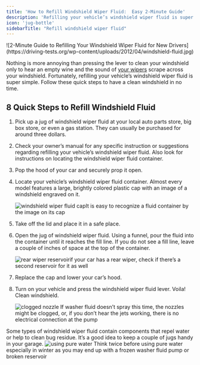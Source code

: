 ```yaml
---
title: 'How to Refill Windshield Wiper Fluid:  Easy 2-Minute Guide'
description: 'Refilling your vehicle’s windshield wiper fluid is super simple. Follow these quick steps to have a clean windshield in your vehicle in no time.'
icon: 'jug-bottle'
sidebarTitle: "Refill windshield wiper fluid"
---
```

<Snippet file="andrei.mdx" />
![2-Minute Guide to Refilling Your Windshield Wiper Fluid for New Drivers](https://driving-tests.org/wp-content/uploads/2012/04/windshield-fluid.jpg)

Nothing is more annoying than pressing the lever to clean your windshield only to hear an empty wine and the sound of [your wipers](https://driving-tests.org/beginner-drivers/how-to-drive-in-rain/) scrape across your windshield. Fortunately, refilling your vehicle’s windshield wiper fluid is super simple. Follow these quick steps to have a clean windshield in no time.

## 8 Quick Steps to Refill Windshield Fluid

1. Pick up a jug of windshield wiper fluid at your local auto parts store, big box store, or even a gas station. They can usually be purchased for around three dollars.
    
2. Check your owner’s manual for any specific instruction or suggestions regarding refilling your vehicle’s windshield wiper fluid. Also look for instructions on locating the windshield wiper fluid container.
    
3. Pop the hood of your car and securely prop it open.
    
4. Locate your vehicle’s windshield wiper fluid container. Almost every model features a large, brightly colored plastic cap with an image of a windshield engraved on it.
    
    ![windshield wiper fluid cap](https://driving-tests.org/wp-content/uploads/2012/04/fluid-cap.jpg)It is easy to recognize a fluid container by the image on its cap
    
5. Take off the lid and place it in a safe place.
    
6. Open the jug of windshield wiper fluid. Using a funnel, pour the fluid into the container until it reaches the fill line. If you do not see a fill line, leave a couple of inches of space at the top of the container.
    
    ![rear wiper reservoir](https://driving-tests.org/wp-content/uploads/2012/04/pouring-windshield-fluid.jpg)if your car has a rear wiper, check if there’s a second reservoir for it as well
    
7.  Replace the cap and lower your car’s hood.
    
8. Turn on your vehicle and press the windshield wiper fluid lever. Voila! Clean windshield.
    
   ![clogged nozzle](https://driving-tests.org/wp-content/uploads/2012/04/windscreen.jpg) If washer fluid doesn’t spray this time, the nozzles might be clogged, or, if you don’t hear the jets working, there is no electrical connection at the pump
    
Some types of windshield wiper fluid contain components that repel water or help to clean bug residue. It’s a good idea to keep a couple of jugs handy in your garage.
![using pure water](https://driving-tests.org/wp-content/uploads/2012/04/water.jpg)
Think twice before using pure water especially in winter as you may end up with a frozen washer fluid pump or broken reservoir